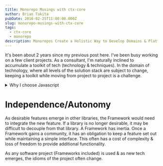 ```yaml
---
title: Monorepo Musings with ctx-core
author: Brian Takita
pubDate: 2016-02-25T11:00:00.000Z
slug: monorepo-musings-with-ctx-core
tags:
  - ctx-core
  - monorepo
description: Monorepos Create a Holistic Way to Develop Domains & Platforms
---
```


It's been about 2 years since my previous post here. I've been busy working on a few client projects. As a
consultant, I'm naturally inclined to accumulate a toolkit of tech (technology & techniques). In the domain of
technology, where all levels of the solution stack are subject to change, keeping a toolkit while moving from
project to project is a challenge.

<details>
	<summary>Why I choose Javascript</summary>
	<span>
		<R $={[
			`I'm developing full-stack applications using node.js & es6/es2017. An advantage of web applications written
			in javascript is the potential to share logic on all levels of the stack. Frameworks such as `,
			meteorjs__tb_a_(), ` provide full-stack solutions; with the price being lock-in to the design idioms that the
			framework authors have chosen to support their toolsets.`
		]}/>
	</span>
</details>

# Independence/Autonomy

As desirable features emerge in other libraries, the Framework would need to integrate the new feature. If a library
is no longer desirable, it may be difficult to decouple from that library. A Framework has inertia. Once a Framework
gains a community, it has an obligation to keep a feature set out while maintaining a simple interface. This often
has a cost of complexity & loss of freedom to provide additional functionality.

As any software project (Frameworks included) is used & as new tech emerges, the idioms of the project often change.
